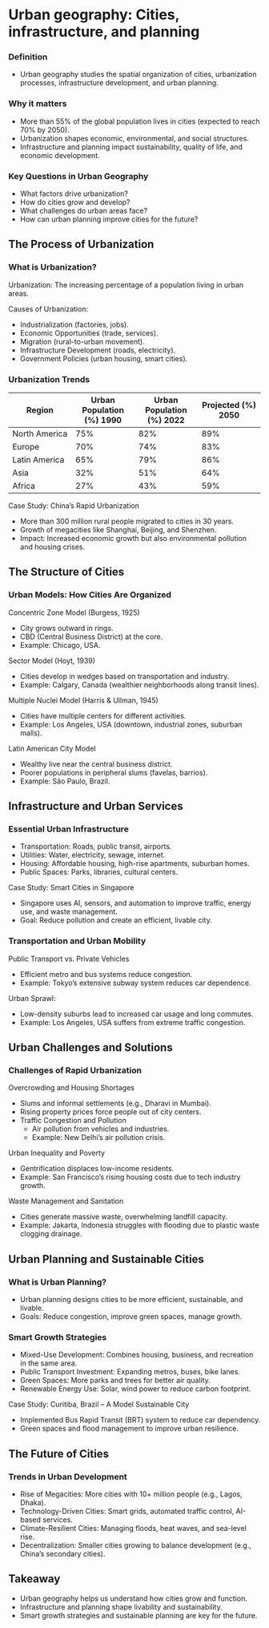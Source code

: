 # Urban geography: Cities, infrastructure, and planning

### Definition

-   Urban geography studies the spatial organization of cities, urbanization processes, infrastructure development, and urban planning.

### Why it matters

-   More than 55% of the global population lives in cities (expected to reach 70% by 2050).
-   Urbanization shapes economic, environmental, and social structures.
-   Infrastructure and planning impact sustainability, quality of life, and economic development.

### Key Questions in Urban Geography

-   What factors drive urbanization?
-   How do cities grow and develop?
-   What challenges do urban areas face?
-   How can urban planning improve cities for the future?

## The Process of Urbanization

### What is Urbanization?

Urbanization: The increasing percentage of a population living in urban areas.

Causes of Urbanization:

-   Industrialization (factories, jobs).
-   Economic Opportunities (trade, services).
-   Migration (rural-to-urban movement).
-   Infrastructure Development (roads, electricity).
-   Government Policies (urban housing, smart cities).

### Urbanization Trends

| Region | Urban Population (%) 1990 | Urban Population (%) 2022 | Projected (%) 2050 |
|----|----|----|----|
| North America | 75% | 82% | 89% |
| Europe | 70% | 74% | 83% |
| Latin America | 65% | 79% | 86% |
| Asia | 32% | 51% | 64% |
| Africa | 27% | 43% | 59% |

Case Study: China's Rapid Urbanization

-   More than 300 million rural people migrated to cities in 30 years.
-   Growth of megacities like Shanghai, Beijing, and Shenzhen.
-   Impact: Increased economic growth but also environmental pollution and housing crises.

## The Structure of Cities

### Urban Models: How Cities Are Organized

Concentric Zone Model (Burgess, 1925)

-   City grows outward in rings.
-   CBD (Central Business District) at the core.
-   Example: Chicago, USA.

Sector Model (Hoyt, 1939)

-   Cities develop in wedges based on transportation and industry.
-   Example: Calgary, Canada (wealthier neighborhoods along transit lines).

Multiple Nuclei Model (Harris & Ullman, 1945)

-   Cities have multiple centers for different activities.
-   Example: Los Angeles, USA (downtown, industrial zones, suburban malls).

Latin American City Model

-   Wealthy live near the central business district.
-   Poorer populations in peripheral slums (favelas, barrios).
-   Example: São Paulo, Brazil.

## Infrastructure and Urban Services

### Essential Urban Infrastructure

-   Transportation: Roads, public transit, airports.
-   Utilities: Water, electricity, sewage, internet.
-   Housing: Affordable housing, high-rise apartments, suburban homes.
-   Public Spaces: Parks, libraries, cultural centers.

Case Study: Smart Cities in Singapore

-   Singapore uses AI, sensors, and automation to improve traffic, energy use, and waste management.
-   Goal: Reduce pollution and create an efficient, livable city.

### Transportation and Urban Mobility

Public Transport vs. Private Vehicles

-   Efficient metro and bus systems reduce congestion.
-   Example: Tokyo’s extensive subway system reduces car dependence.

Urban Sprawl:

-   Low-density suburbs lead to increased car usage and long commutes.
-   Example: Los Angeles, USA suffers from extreme traffic congestion.

## Urban Challenges and Solutions

### Challenges of Rapid Urbanization

Overcrowding and Housing Shortages

-   Slums and informal settlements (e.g., Dharavi in Mumbai).
-   Rising property prices force people out of city centers.
-   Traffic Congestion and Pollution
    -   Air pollution from vehicles and industries.
    -   Example: New Delhi’s air pollution crisis.

Urban Inequality and Poverty

-   Gentrification displaces low-income residents.
-   Example: San Francisco’s rising housing costs due to tech industry growth.

Waste Management and Sanitation

-   Cities generate massive waste, overwhelming landfill capacity.
-   Example: Jakarta, Indonesia struggles with flooding due to plastic waste clogging drainage.

## Urban Planning and Sustainable Cities

### What is Urban Planning?

-   Urban planning designs cities to be more efficient, sustainable, and livable.
-   Goals: Reduce congestion, improve green spaces, manage growth.

### Smart Growth Strategies

-   Mixed-Use Development: Combines housing, business, and recreation in the same area.
-   Public Transport Investment: Expanding metros, buses, bike lanes.
-   Green Spaces: More parks and trees for better air quality.
-   Renewable Energy Use: Solar, wind power to reduce carbon footprint.

Case Study: Curitiba, Brazil – A Model Sustainable City

-   Implemented Bus Rapid Transit (BRT) system to reduce car dependency.
-   Green spaces and flood management to improve urban resilience.

## The Future of Cities

### Trends in Urban Development

-   Rise of Megacities: More cities with 10+ million people (e.g., Lagos, Dhaka).
-   Technology-Driven Cities: Smart grids, automated traffic control, AI-based services.
-   Climate-Resilient Cities: Managing floods, heat waves, and sea-level rise.
-   Decentralization: Smaller cities growing to balance development (e.g., China's secondary cities).

## Takeaway

-   Urban geography helps us understand how cities grow and function.
-   Infrastructure and planning shape livability and sustainability.
-   Smart growth strategies and sustainable planning are key for the future.
